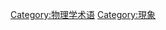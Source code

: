 {{catmore}}
{{Commonscat|Physical phenomena}}

[[Category:物理学术语|Category:物理学术语]]
[[Category:現象|Category:現象]]